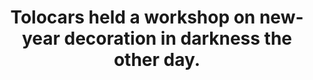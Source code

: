 ---
image: /images/news/new-year-workshop.jpeg
target: https://www.instagram.com/p/CmJLcS8MKYl/
instagram: true
title: Tolocars held a workshop on new-year decoration in darkness the other day.
order: 2
---
